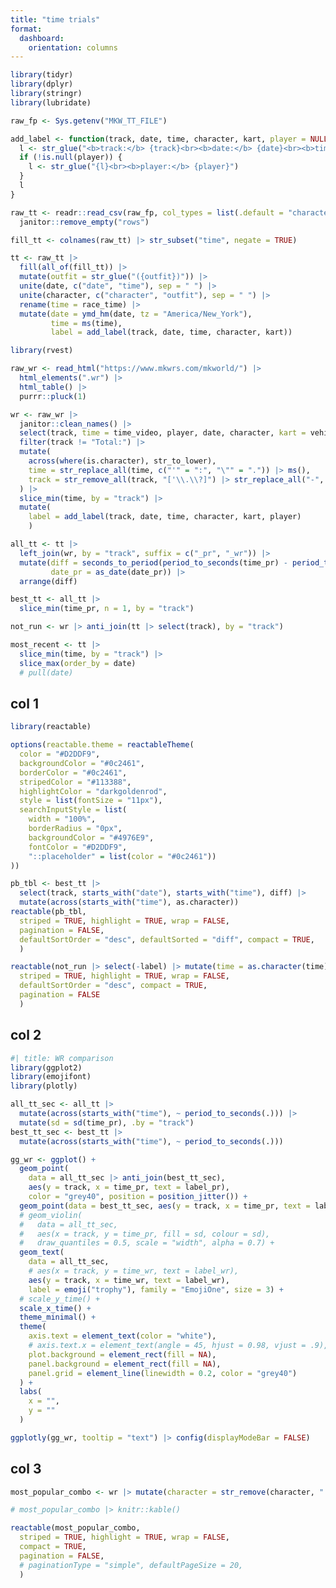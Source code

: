 ```yaml
---
title: "time trials"
format: 
  dashboard:
    orientation: columns
---
```


```r
library(tidyr)
library(dplyr)
library(stringr)
library(lubridate)

raw_fp <- Sys.getenv("MKW_TT_FILE")

add_label <- function(track, date, time, character, kart, player = NULL) {
  l <- str_glue("<b>track:</b> {track}<br><b>date:</b> {date}<br><b>time:</b> {time}<br><b>character:</b> {character}<br><b>kart:</b> {kart}")
  if (!is.null(player)) {
    l <- str_glue("{l}<br><b>player:</b> {player}")
  }
  l
}

raw_tt <- readr::read_csv(raw_fp, col_types = list(.default = "character")) |> 
  janitor::remove_empty("rows")

fill_tt <- colnames(raw_tt) |> str_subset("time", negate = TRUE)

tt <- raw_tt |> 
  fill(all_of(fill_tt)) |>
  mutate(outfit = str_glue("({outfit})")) |> 
  unite(date, c("date", "time"), sep = " ") |>
  unite(character, c("character", "outfit"), sep = " ") |>
  rename(time = race_time) |> 
  mutate(date = ymd_hm(date, tz = "America/New_York"),
         time = ms(time),
         label = add_label(track, date, time, character, kart))

```

```r
library(rvest)

raw_wr <- read_html("https://www.mkwrs.com/mkworld/") |> 
  html_elements(".wr") |> 
  html_table() |> 
  purrr::pluck(1)

wr <- raw_wr |> 
  janitor::clean_names() |> 
  select(track, time = time_video, player, date, character, kart = vehicle) |> 
  filter(track != "Total:") |> 
  mutate(
    across(where(is.character), str_to_lower),
    time = str_replace_all(time, c("'" = ":", "\"" = ".")) |> ms(),
    track = str_remove_all(track, "['\\.\\?]") |> str_replace_all("-", " ") |> str_squish()
  ) |> 
  slice_min(time, by = "track") |> 
  mutate(
    label = add_label(track, date, time, character, kart, player)
    )
```

```r
all_tt <- tt |> 
  left_join(wr, by = "track", suffix = c("_pr", "_wr")) |> 
  mutate(diff = seconds_to_period(period_to_seconds(time_pr) - period_to_seconds(time_wr)) |> round(3),
         date_pr = as_date(date_pr)) |> 
  arrange(diff)

best_tt <- all_tt |> 
  slice_min(time_pr, n = 1, by = "track")

not_run <- wr |> anti_join(tt |> select(track), by = "track")

most_recent <- tt |> 
  slice_min(time, by = "track") |> 
  slice_max(order_by = date)
  # pull(date)
```

## col 1

::: {.card title="personal bests"}
```r
library(reactable)

options(reactable.theme = reactableTheme(
  color = "#D2DDF9",
  backgroundColor = "#0c2461",
  borderColor = "#0c2461",
  stripedColor = "#113388",
  highlightColor = "darkgoldenrod",
  style = list(fontSize = "11px"),
  searchInputStyle = list(
    width = "100%", 
    borderRadius = "0px",
    backgroundColor = "#4976E9", 
    fontColor = "#D2DDF9",
    "::placeholder" = list(color = "#0c2461"))
))

pb_tbl <- best_tt |> 
  select(track, starts_with("date"), starts_with("time"), diff) |> 
  mutate(across(starts_with("time"), as.character))
reactable(pb_tbl,
  striped = TRUE, highlight = TRUE, wrap = FALSE,
  pagination = FALSE,
  defaultSortOrder = "desc", defaultSorted = "diff", compact = TRUE,
  )
```
:::

::: {.card title="no recorded times"}
```r
reactable(not_run |> select(-label) |> mutate(time = as.character(time)),
  striped = TRUE, highlight = TRUE, wrap = FALSE,
  defaultSortOrder = "desc", compact = TRUE,
  pagination = FALSE
  )
```

:::

## col 2 {width="45%"}

```r
#| title: WR comparison
library(ggplot2)
library(emojifont)
library(plotly)

all_tt_sec <- all_tt |> 
  mutate(across(starts_with("time"), ~ period_to_seconds(.))) |> 
  mutate(sd = sd(time_pr), .by = "track")
best_tt_sec <- best_tt |> 
  mutate(across(starts_with("time"), ~ period_to_seconds(.)))

gg_wr <- ggplot() +
  geom_point(
    data = all_tt_sec |> anti_join(best_tt_sec), 
    aes(y = track, x = time_pr, text = label_pr), 
    color = "grey40", position = position_jitter()) +
  geom_point(data = best_tt_sec, aes(y = track, x = time_pr, text = label_pr), color = "gold") +
  # geom_violin(
  #   data = all_tt_sec, 
  #   aes(x = track, y = time_pr, fill = sd, colour = sd), 
  #   draw_quantiles = 0.5, scale = "width", alpha = 0.7) +
  geom_text(
    data = all_tt_sec, 
    # aes(x = track, y = time_wr, text = label_wr), 
    aes(y = track, x = time_wr, text = label_wr), 
    label = emoji("trophy"), family = "EmojiOne", size = 3) +
  # scale_y_time() +
  scale_x_time() +
  theme_minimal() +
  theme(
    axis.text = element_text(color = "white"),
    # axis.text.x = element_text(angle = 45, hjust = 0.98, vjust = .9),
    plot.background = element_rect(fill = NA),
    panel.background = element_rect(fill = NA),
    panel.grid = element_line(linewidth = 0.2, color = "grey40")
  ) +
  labs(
    x = "",
    y = ""
  )

ggplotly(gg_wr, tooltip = "text") |> config(displayModeBar = FALSE)
```

## col 3 {width="20%"}

::: {.card title="most popular wr combos"}
```r
most_popular_combo <- wr |> mutate(character = str_remove(character, " \\(.*\\)$")) |> count(character, kart) |> arrange(desc(n))

# most_popular_combo |> knitr::kable()

reactable(most_popular_combo,
  striped = TRUE, highlight = TRUE, wrap = FALSE,
  compact = TRUE,
  pagination = FALSE,
  # paginationType = "simple", defaultPageSize = 20,
  )
```
:::